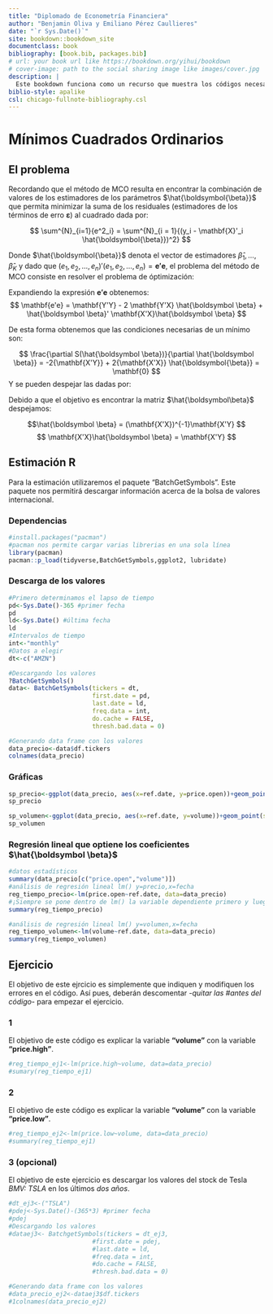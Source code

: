 ```yaml
--- 
title: "Diplomado de Econometría Financiera"
author: "Benjamin Oliva y Emiliano Pérez Caullieres"
date: "`r Sys.Date()`"
site: bookdown::bookdown_site
documentclass: book
bibliography: [book.bib, packages.bib]
# url: your book url like https://bookdown.org/yihui/bookdown
# cover-image: path to the social sharing image like images/cover.jpg
description: |
  Este bookdown funciona como un recurso que muestra los códigos necesarios para el diplomado de Econometria Financiera.
biblio-style: apalike
csl: chicago-fullnote-bibliography.csl
---
```


# Mínimos Cuadrados Ordinarios
## El problema
Recordando que el método de MCO resulta en encontrar la combinación de valores de los estimadores de los parámetros $\hat{\boldsymbol{\beta}}$ que permita minimizar la suma de los residuales (estimadores de los términos de erro $\boldsymbol{\varepsilon}$) al cuadrado dada por:

$$
    \sum^{N}_{i=1}{e^2_i} = \sum^{N}_{i = 1}{(y_i - \mathbf{X}'_i \hat{\boldsymbol{\beta}})^2}
$$

Donde $\hat{\boldsymbol{\beta}}$ denota el vector de estimadores $\hat{\beta}_1, \ldots, \hat{\beta}_K$ y dado que $(e_1, e_2, \ldots, e_n)'(e_1, e_2, \ldots, e_n) = {\mathbf{e'e}}$, el problema del método de MCO consiste en resolver el problema de óptimización:

\begin{eqnarray*}
Minimizar_{\hat{\boldsymbol \beta}} S(\hat{\boldsymbol \beta})  =  Minimizar_{\hat{\boldsymbol \beta}} \mathbf{e'e} \\
    =  Minimizar_{\hat{\boldsymbol \beta}} (\mathbf{Y}-\mathbf{X}\hat{\boldsymbol \beta})'(\mathbf{Y}-\mathbf{X}\hat{\boldsymbol \beta})
\end{eqnarray*}

Expandiendo la expresión $\mathbf{e'e}$ obtenemos:
$$
    \mathbf{e'e} = \mathbf{Y'Y} - 2 \mathbf{Y'X} \hat{\boldsymbol \beta} + \hat{\boldsymbol \beta}' \mathbf{X'X}\hat{\boldsymbol \beta}
$$

De esta forma obtenemos que las condiciones necesarias de un mínimo son:

$$
    \frac{\partial S(\hat{\boldsymbol \beta})}{\partial \hat{\boldsymbol \beta}} = -2{\mathbf{X'Y}} + 2{\mathbf{X'X}} \hat{\boldsymbol{\beta}} = \mathbf{0}
$$
Y se pueden despejar las \textit{ecuaciones normales} dadas por:


Debido a que el objetivo es encontrar la matriz $\hat{\boldsymbol\beta}$ despejamos:

$$\hat{\boldsymbol \beta} = (\mathbf{X'X})^{-1}\mathbf{X'Y}
$$
$$
    \mathbf{X'X}\hat{\boldsymbol \beta} = \mathbf{X'Y}
$$

## Estimación R
Para la estimación utilizaremos el paquete "BatchGetSymbols". Este paquete nos permitirá descargar información acerca de la bolsa de valores internacional. 

### Dependencias
```r
#install.packages("pacman")
#pacman nos permite cargar varias librerias en una sola línea
library(pacman)
pacman::p_load(tidyverse,BatchGetSymbols,ggplot2, lubridate)
```

### Descarga de los valores

```r
#Primero determinamos el lapso de tiempo
pd<-Sys.Date()-365 #primer fecha
pd
ld<-Sys.Date() #última fecha
ld
#Intervalos de tiempo
int<-"monthly"
#Datos a elegir
dt<-c("AMZN")

#Descargando los valores
?BatchGetSymbols()
data<- BatchGetSymbols(tickers = dt,
                       first.date = pd,
                       last.date = ld,
                       freq.data = int,
                       do.cache = FALSE,
                       thresh.bad.data = 0)

#Generando data frame con los valores
data_precio<-data$df.tickers
colnames(data_precio)

```

### Gráficas

```r
sp_precio<-ggplot(data_precio, aes(x=ref.date, y=price.open))+geom_point(size =2, colour = "black")+labs(x="Fecha", y="Precio de apertura (USD)", title="Precio de apertura de AMZN en el ultimo año")+ theme_light()+ geom_smooth(method = lm, se = TRUE)
sp_precio

sp_volumen<-ggplot(data_precio, aes(x=ref.date, y=volume))+geom_point(size =2, colour = "black")+labs(x="Fecha", y="Volumen", title="Volumenes de AMZN en el ultimo año")+ theme_light()+ geom_smooth(method = lm, se = TRUE)
sp_volumen
```

### Regresión lineal que optiene los coeficientes $\hat{\boldsymbol \beta}$
```r
#datos estadísticos
summary(data_precio[c("price.open","volume")])
#análisis de regresión lineal lm() y=precio,x=fecha
reg_tiempo_precio<-lm(price.open~ref.date, data=data_precio) 
#¡Siempre se pone dentro de lm() la variable dependiente primero y luego la independiete!
summary(reg_tiempo_precio)

#análisis de regresión lineal lm() y=volumen,x=fecha
reg_tiempo_volumen<-lm(volume~ref.date, data=data_precio)
summary(reg_tiempo_volumen)
```

## Ejercicio
El objetivo de este ejrcicio es simplemente que indiquen y modifiquen los errores en el código. Así pues, deberán descomentar *-quitar las #antes del código-* para empezar el ejercicio.

### 1
El objetivo de este código es explicar  la variable __"volume"__ con la variable __"price.high"__.
```r
#reg_tiempo_ej1<-lm(price.high~volume, data=data_precio)
#sumary(reg_tiempo_ej1)

```
### 2
El objetivo de este código es explicar  la variable __"volume"__ con la variable __"price.low"__.
```r
#reg_tiempo_ej2<-lm(price.low~volume, data=data_precio)
#summary(reg_tiempo_ej1)

```

### 3 (opcional)
El objetivo de este ejercicio es descargar los valores del stock de Tesla *BMV: TSLA* en los últimos *dos años*.

```r
#dt_ej3<-("TSLA")
#pdej<-Sys.Date()-(365*3) #primer fecha
#pdej
#Descargando los valores
#dataej3<- BatchgetSymbols(tickers = dt_ej3,
                       #first.date = pdej,
                       #last.date = ld,
                       #freq.data = int,
                       #do.cache = FALSE,
                       #thresh.bad.data = 0)

#Generando data frame con los valores
#data_precio_ej2<-dataej3$df.tickers
#1colnames(data_precio_ej2)

```

